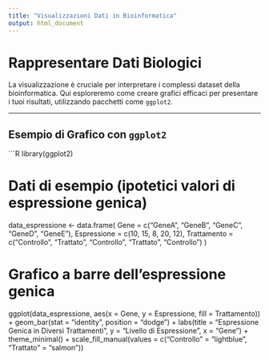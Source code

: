 ```yaml
---
title: "Visualizzazioni Dati in Bioinformatica"
output: html_document
---
```


# Rappresentare Dati Biologici

La visualizzazione è cruciale per interpretare i complessi dataset della bioinformatica.
Qui esploreremo come creare grafici efficaci per presentare i tuoi risultati, utilizzando pacchetti come `ggplot2`.

---

## Esempio di Grafico con `ggplot2`

```R
library(ggplot2)

# Dati di esempio (ipotetici valori di espressione genica)
data_espressione <- data.frame(
  Gene = c("GeneA", "GeneB", "GeneC", "GeneD", "GeneE"),
  Espressione = c(10, 15, 8, 20, 12),
  Trattamento = c("Controllo", "Trattato", "Controllo", "Trattato", "Controllo")
)

# Grafico a barre dell'espressione genica
ggplot(data_espressione, aes(x = Gene, y = Espressione, fill = Trattamento)) +
  geom_bar(stat = "identity", position = "dodge") +
  labs(title = "Espressione Genica in Diversi Trattamenti",
       y = "Livello di Espressione",
       x = "Gene") +
  theme_minimal() +
  scale_fill_manual(values = c("Controllo" = "lightblue", "Trattato" = "salmon"))
